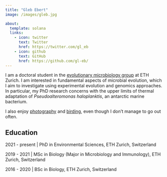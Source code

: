 ```yaml
---
title: "Gleb Ebert"
image: /images/gleb.jpg

about:
  template: solana
  links:
    - icon: twitter
      text: Twitter
      href: https://twitter.com/gl_eb
    - icon: github
      text: GitHub
      href: https://github.com/gl-eb/
---
```


I am a doctoral student in the [evolutionary microbiology group](https://evomicrobio.ethz.ch/) at ETH Zurich. I am interested in fundamental aspects of microbial evolution, which I aim to investigate using experimental evolution and genomics approaches. In particular, my PhD research concerns with the upper limits of thermal adaptation of *Pseudoalteromonas haloplanktis*, an antarctic marine bacterium.

I also enjoy [photography](https://www.flickr.com/photos/glebebert/) and [birding](https://ebird.org/profile/MTc5NDAwMg/CH), even though I don't manage to go out often.

## Education

2021 - present | PhD in Environmental Sciences, ETH Zurich, Switzerland

2019 - 2021 | MSc in Biology (Major in Microbiology and Immunology), ETH Zurich, Switzerland

2016 - 2020 | BSc in Biology, ETH Zurich, Switzerland
